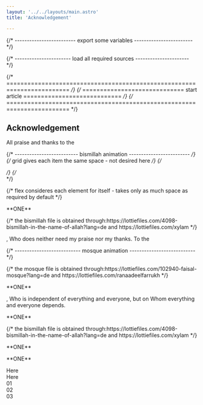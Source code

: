 ```yaml
---
layout: '../../layouts/main.astro'
title: 'Acknowledgement'

---
```


{/* ------------------------- export some variables ------------------------ */}



{/* ----------------------- load all required sources ---------------------- */}
<script src="https://unpkg.com/@dotlottie/player-component@1.0.0/dist/dotlottie-player.js"></script>


{/* ======================================================================== */}
{/* ============================= start article ============================ */}
{/* ======================================================================== */}
<article class="prose">

# Acknowledgement

All praise and thanks to the 

{/* -------------------------- bismillah animation ------------------------- */}
{/* grid gives each item the same space - not desired here */}
{/* <div class="grid grid-cols-2 gap-4 "> */}
{/* <div class="grid grid-cols-2 gap-1 place-items-center"> */}

{/* flex consideres each element for itself - takes only as much space as required by default */}
<div class="flex items-center">

  <p class="border-8 ">**ONE**</p>

  <div class=" border-8" id="bismillah_Anim">
  {/* the bismillah file is obtained through:https://lottiefiles.com/4098-bismillah-in-the-name-of-allah?lang=de 
and https://lottiefiles.com/xylam */}

  <dotlottie-player
    id="bismillah"
    class="bismillah_Anim"
    autoplay
    loop
    mode="bounce"
    src= {lot_Path_Bismillah}
    style="width: 100%"></dotlottie-player>
  </div>

</div>


, Who does neither need my praise nor my thanks. To the 

{/* --------------------------- mosque animation --------------------------- */}
<div class="flex items-center">
  <div class="w-1/12" id="mosque_Anim">
  {/* the mosque file is obtained through:https://lottiefiles.com/102940-faisal-mosque?lang=de and https://lottiefiles.com/ranaadeelfarrukh */}
  <dotlottie-player
    id="bismillah"
    class="mosque_Anim"
    autoplay
    speed="2"
    loop
    mode="bounce"
    src= {lot_Path_Mosque}
    style="width: 100%"></dotlottie-player>
  </div>
  <p >**ONE**</p>

</div>


, Who is independent of everything and everyone, but on Whom everything and everyone depends.

</article >


<div class="flex items-center">
  <p>**ONE**</p>

  <div class="w-1/2" id="bismillah_Anim">
  {/* the bismillah file is obtained through:https://lottiefiles.com/4098-bismillah-in-the-name-of-allah?lang=de 
and https://lottiefiles.com/xylam */}

  <dotlottie-player
    id="bismillah"
    class="bismillah_Anim"
    autoplay
    loop
    mode="bounce"
    src= {lot_Path_Bismillah}
    style="width: 100%"></dotlottie-player>
  </div>

</div>

<div class="border border-sky-500"></div>
<div class="border-2 border-sky-500"></div>
<div class="border-4 border-sky-500"></div>
<div class="border-8 border-sky-500"></div>

<div class="flex flex-cols-2 gap-2">
  <div><p>**ONE**</p></div>
  <div><p>**ONE**</p></div>
  <div class="rounded-full border-8 border-sky-500">Here</div>
  <div class="rounded-full border-8 border-sky-500">Here</div>
</div>

<div class="flex">
  <div class="flex-none w-14 h-14">
    01
  </div>
  <div class="flex w-64 ...">
    02
  </div>
  <div class="flex-initial w-32 ...">
    03
  </div>
</div>